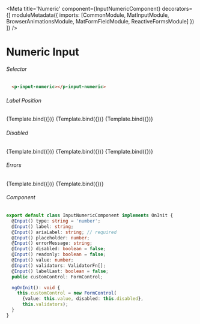 
<Meta title='Numeric' component={InputNumericComponent}
decorators={[
  moduleMetadata({
    imports: [CommonModule,
            MatInputModule,
            BrowserAnimationsModule,
            MatFormFieldModule,
            ReactiveFormsModule]
        })
]} />

# Numeric Input


###### Selector

```html
  <p-input-numeric></p-input-numeric>
```

###### Label Position
<Canvas>
  <Story name="LabelFirst"
     args={{
         label: 'Label',
         ariaLabel: 'Label',
         value: 100,
         validators: Validators.required
     }}>
     {Template.bind({})}
   </Story>
  <Story name="LabelLast"
    args={{
       label: 'Label',
       ariaLabel: 'Label',
       value: 100,
       validators: Validators.required,
       labelLast: true
    }}>
  {Template.bind({})}
  </Story>
  <Story name="NoLabel"
    args={{
        ariaLabel: 'Label',
        value: 100,
        validators: Validators.required
    }}>
    {Template.bind({})}
  </Story>
</Canvas>

###### Disabled
<Canvas>
  <Story name="LabelFirstDisabled"
     args={{
         label: 'Label',
         ariaLabel: 'Label',
         value: 100,
         validators: Validators.required,
         disabled: true
     }}>
     {Template.bind({})}
   </Story>
  <Story name="LabelLastDisabled"
    args={{
       label: 'Label',
       ariaLabel: 'Label',
       value: 100,
       validators: Validators.required,
       labelLast: true,
       disabled: true
    }}>
  {Template.bind({})}
  </Story>
  <Story name="NoLabelDisabled"
    args={{
        ariaLabel: 'Label',
        value: 100,
        validators: Validators.required,
        disabled: true
    }}>
    {Template.bind({})}
  </Story>
</Canvas>

###### Errors
<Canvas>
  <Story name="ErrorState" height="100px"
    args={{
        label: 'Label',
        ariaLabel: 'Label',
        value: null,
        validators: Validators.required
    }}>
    {Template.bind({})}
  </Story>
  <Story name="ErrorMessage"
      args={{
          label: 'Label',
          ariaLabel: 'Label',
          value: null,
          validators: Validators.required,
          errorMessage: 'Validation text'
      }}>
      {Template.bind({})}
    </Story>
</Canvas>

###### Component
```ts
export default class InputNumericComponent implements OnInit {
  @Input() type: string = 'number';
  @Input() label: string;
  @Input() ariaLabel: string; // required
  @Input() placeholder: number;
  @Input() errorMessage: string;
  @Input() disabled: boolean = false;
  @Input() readonly: boolean = false;
  @Input() value: number;
  @Input() validators: ValidatorFn[];
  @Input() labelLast: boolean = false;
  public customControl: FormControl;

  ngOnInit(): void {
    this.customControl = new FormControl(
      {value: this.value, disabled: this.disabled},
      this.validators);
  }
}
```

